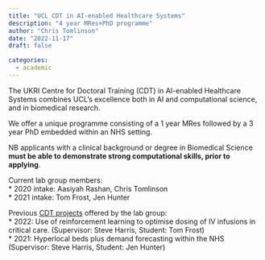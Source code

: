 ```yaml
---
title: "UCL CDT in AI-enabled Healthcare Systems"
description: "4 year MRes+PhD programme"
author: "Chris Tomlinson"
date: "2022-11-17"
draft: false

categories:
  - academic
---
```


The UKRI Centre for Doctoral Training (CDT) in AI-enabled Healthcare Systems combines UCL’s excellence both in AI and computational science, and in biomedical research.

We offer a unique programme consisting of a 1 year MRes followed by a 3 year PhD embedded within an NHS setting.

NB applicants with a clinical background or degree in Biomedical Science **must be able to demonstrate strong computational skills, prior to applying**.

Current lab group members:  
* 2020 intake: Aasiyah Rashan, Chris Tomlinson  
* 2021 intake: Tom Frost, Jen Hunter  

Previous [CDT projects](https://www.ucl.ac.uk/aihealth-cdt/study/projects) offered by the lab group:  
* 2022: Use of reinforcement learning to optimise dosing of IV infusions in critical care. (Supervisor: Steve Harris, Student: Tom Frost)  
* 2021: Hyperlocal beds plus demand forecasting within the NHS (Supervisor: Steve Harris, Student: Jen Hunter)  
